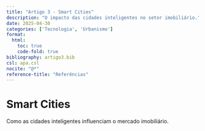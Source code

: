 ```yaml
---
title: "Artigo 3 - Smart Cities"
description: "O impacto das cidades inteligentes no setor imobiliário."
date: 2025-04-30
categories: ['Tecnologia', 'Urbanismo']
format:
  html:
    toc: true
    code-fold: true
bibliography: artigo3.bib
csl: apa.csl
nocite: "@*"
reference-title: "Referências"
---
```


# Smart Cities

Como as cidades inteligentes influenciam o mercado imobiliário.